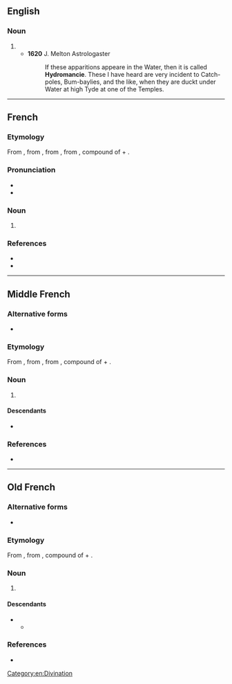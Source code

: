 ==English==

===Noun===
{{en-noun|-}}

# {{archaic form of|en|hydromancy}}
#* '''1620''' J. Melton Astrologaster
#*: If these apparitions appeare in the Water, then it is called '''Hydromancie'''. These I have heard are very incident to Catch-poles, Bum-baylies, and the like, when they are duckt under Water at high Tyde at one of the Temples.

[[Category:en:Divination]]

----

==French==

===Etymology===
From {{der|fr|frm|hydromancie}}, from {{der|fr|fro|hydromancie}}, from {{der|fr|LL.|hydromantīa}}, from {{der|fr|grc|ὑδρομαντεία}}, compound of {{m|grc|ὑδρο-||hydro-, water}} + {{m|grc|μαντεία||divination}}.

===Pronunciation===
* {{fr-IPA}}
* {{audio|fr|Fr-Paris--hydromancie.ogg|Audio (Paris)}}

===Noun===
{{fr-noun|f}}

# {{l|en|hydromancy}}

===References===
* {{R:Reverso}}
* {{R:TLFi}}

{{C|fr|Divination}}

----

==Middle French==

===Alternative forms===
* {{alter|frm|idromancie}}

===Etymology===
From {{der|frm|fro|hydromancie}}, from {{der|frm|LL.|hydromantīa}}, from {{der|frm|grc|ὑδρομαντεία}}, compound of {{m|grc|ὑδρο-||hydro-, water}} + {{m|grc|μαντεία||divination}}.

===Noun===
{{frm-noun|f}}

# {{l|en|hydromancy}}

====Descendants====
* {{desc|fr|hydromancie}}

===References===
* {{R:DMF}}

----

==Old French==

===Alternative forms===
* {{alter|fro|ydromancie}}

===Etymology===
From {{der|fro|LL.|hydromantīa}}, from {{der|fro|grc|ὑδρομαντεία}}, compound of {{m|grc|ὑδρο-||hydro-, water}} + {{m|grc|μαντεία||divination}}.

===Noun===
{{fro-noun|f}}

# {{l|en|hydromancy}}

====Descendants====
* {{desc|frm|hydromancie}}
** {{desc|fr|hydromancie}}

===References===
* {{R:Godefroy}}